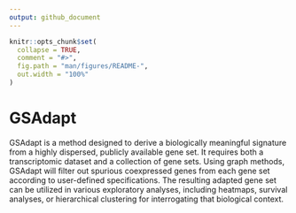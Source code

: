 ---
output: github_document
---

<!-- README.md is generated from README.Rmd. Please edit that file -->

```{r, include = FALSE}
knitr::opts_chunk$set(
  collapse = TRUE,
  comment = "#>",
  fig.path = "man/figures/README-",
  out.width = "100%"
)
```

# GSAdapt

<!-- badges: start -->
<!-- badges: end -->

GSAdapt is a method designed to derive a biologically meaningful signature from a highly dispersed, publicly available gene set. It requires both a transcriptomic dataset and a collection of gene sets. Using graph methods, GSAdapt will filter out spurious coexpressed genes from each gene set according to user-defined specifications. The resulting adapted gene set can be utilized in various exploratory analyses, including heatmaps, survival analyses, or hierarchical clustering for interrogating that biological context.
